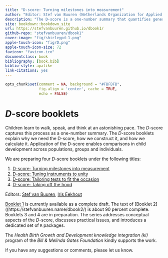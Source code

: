 ```yaml
--- 
title: "D-score: Turning milestones into measurement"
author: "Editor: Stef van Buuren (Netherlands Organization for Applied Scientific Research TNO, Leiden)"
description: "The D-score is a one-number summary that quantifies generic development of children, closely modelled after body measurements like height and weight. This booklet is an accessible introduction to the D-score. The text illustrates the main concepts with real data collected on the Dutch Development Instrument for children aged 0-2 years."
site: bookdown::bookdown_site
url: https://stefvanbuuren.github.io/dbook1/
github-repo: "stefvanbuuren/dbook1"
cover-image: "fig/shirleypd-1.png"
apple-touch-icon: "fig/D.png"
apple-touch-icon-size: 72
favicon: "favicon.ico"
documentclass: book
bibliography: [book.bib]
biblio-style: apalike
link-citations: yes
---
```


```r
opts_chunk$set(comment = NA, background = "#FBFBFB",
               fig.align = 'center', cache = TRUE, 
               echo = FALSE)
```

# $D$-score booklets {-}

Children learn to walk, speak, and think at an astonishing pace. The $D$-score captures this process as a one-number summary. The $D$-score booklets explain why we need the D-score, how we construct it, and how we calculate it. Application of the D-score enables comparisons in child development across populations, groups and individuals.

We are preparing four $D$-score booklets under the following titles:

1.	[D-score: Turning milestones into measurement](https://stefvanbuuren.name/dbook1)
2.	[D-score: Tuning instruments to unity](https://stefvanbuuren.name/dbook2)
3.	[D-score: Tailoring tests to fit the occasion](https://stefvanbuuren.name/dbook3)
4.	[D-score: Taking off the hood](https://stefvanbuuren.name/dbook4)

Editors: [Stef van Buuren](https://stefvanbuuren.name), [Iris Eekhout](https://www.iriseekhout.com)

[Booklet 1](https://stefvanbuuren.name/dbook1/) is currently available as a complete draft. The text of [Booklet 2]((https://stefvanbuuren.name/dbook2/) is about 90 percent complete. Booklets 3 and 4 are in preparation. The series addresses conceptual aspects of the $D$-score, discusses practical issues, and introduces a dedicated set of `R` packages.

The *Health Birth Growth and Development knowledge integration (ki)* program of the *Bill & Melinda Gates Foundation* kindly supports the work.


If you have any suggestions or comments, please let us know.
